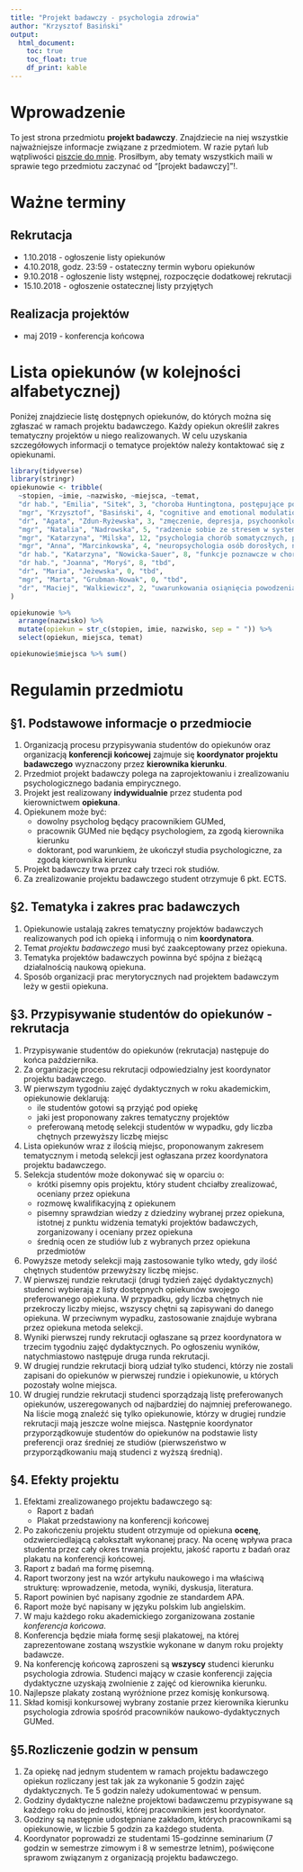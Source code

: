```yaml
---
title: "Projekt badawczy - psychologia zdrowia"
author: "Krzysztof Basiński"
output: 
  html_document:
    toc: true
    toc_float: true
    df_print: kable
---
```

# Wprowadzenie

To jest strona przedmiotu **projekt badawczy**. Znajdziecie na niej wszystkie najważniejsze informacje związane z przedmiotem. W razie pytań lub wątpliwości [piszcie do mnie](mailto:krzysztof.basinski@gumed.edu.pl). Prosiłbym, aby tematy wszystkich maili w sprawie tego przedmiotu zaczynać od "[projekt badawczy]"!.

# Ważne terminy

## Rekrutacja

- 1.10.2018 - ogłoszenie listy opiekunów
- 4.10.2018, godz. 23:59 - ostateczny termin wyboru opiekunów
- 9.10.2018 - ogłoszenie listy wstępnej, rozpoczęcie dodatkowej rekrutacji
- 15.10.2018 - ogłoszenie ostatecznej listy przyjętych

## Realizacja projektów

- maj 2019 - konferencja końcowa

# Lista opiekunów (w kolejności alfabetycznej)

Poniżej znajdziecie listę dostępnych opiekunów, do których można się zgłaszać w ramach projektu badawczego. Każdy opiekun określił zakres tematyczny projektów u niego realizowanych. W celu uzyskania szczegółowych informacji o tematyce projektów należy kontaktować się z opiekunami.

```r
library(tidyverse)
library(stringr)
opiekunowie <- tribble(
  ~stopien, ~imie, ~nazwisko, ~miejsca, ~temat,
  "dr hab.", "Emilia", "Sitek", 3, "choroba Huntingtona, postępujące porażenie ponadjądrowe, afazja pierwotna postępująca",
  "mgr", "Krzysztof", "Basiński", 4, "cognitive and emotional modulation of pain, cognitive science of audition",
  "dr", "Agata", "Zdun-Ryżewska", 3, "zmęczenie, depresja, psychoonkologia, jakość życia, przyjmę też osobę z własnym tematem jeśli tylko uznam, że wiem w tym obszarze coś na tyle, aby pomóc w zrealizowaniu tego projektu",
  "mgr", "Natalia", "Nadrowska", 5, "radzenie sobie ze stresem w systemie rodzinnym",
  "mgr", "Katarzyna", "Milska", 12, "psychologia chorób somatycznych, psychologia chorób i zaburzeń psychicznych, psychologia zdrowia, psychoterapia, psychologia niepełnosprawności, psychologia zaburzeń genetycznych [szczegółowa lista tutaj](pb_milska.pdf)",
  "mgr", "Anna", "Marcinkowska", 4, "neuropsychologia osób dorosłych, neuropsychologia medyczna, neuroobrazowanie funkcjonalne, psychologia w transplantologii, psychologia w przewlekłych chorobach nerek",
  "dr hab.", "Katarzyna", "Nowicka-Sauer", 8, "funkcje poznawcze w chorobach układowych tkanki łącznej, percepcja choroby i jej korelatów u pacjentów z chorobami przewlekłymi",
  "dr hab.", "Joanna", "Moryś", 8, "tbd",
  "dr", "Maria", "Jeżewska", 0, "tbd",
  "mgr", "Marta", "Grubman-Nowak", 0, "tbd",
  "dr", "Maciej", "Walkiewicz", 2, "uwarunkowania osiąnięcia powodzenia w wykonywaniu zawodu psychologa"
)

opiekunowie %>% 
  arrange(nazwisko) %>% 
  mutate(opiekun = str_c(stopien, imie, nazwisko, sep = " ")) %>% 
  select(opiekun, miejsca, temat)

opiekunowie$miejsca %>% sum()
```



# Regulamin przedmiotu

## §1. Podstawowe informacje o przedmiocie

1. Organizacją procesu przypisywania studentów do opiekunów oraz organizacją **konferencji końcowej** zajmuje się **koordynator projektu badawczego** wyznaczony przez **kierownika kierunku**.
1. Przedmiot projekt badawczy polega na zaprojektowaniu i zrealizowaniu psychologicznego badania empirycznego.
2. Projekt jest realizowany **indywidualnie** przez studenta pod kierownictwem **opiekuna**.
3. Opiekunem może być:
    - dowolny psycholog będący pracownikiem GUMed,
    - pracownik GUMed nie będący psychologiem, za zgodą kierownika kierunku
    - doktorant, pod warunkiem, że ukończył studia psychologiczne, za zgodą kierownika kierunku
3. Projekt badawczy trwa przez cały trzeci rok studiów.
3. Za zrealizowanie projektu badawczego student otrzymuje 6 pkt. ECTS.



## §2. Tematyka i zakres prac badawczych

1. Opiekunowie ustalają zakres tematyczny projektów badawczych realizowanych pod ich opieką i informują o nim **koordynatora**.
1. Temat *projektu badawczego* musi być zaakceptowany przez opiekuna.
2. Tematyka projektów badawczych powinna być spójna z bieżącą działalnością naukową opiekuna.
3. Sposób organizacji prac merytorycznych nad projektem badawczym leży w gestii opiekuna.


## §3. Przypisywanie studentów do opiekunów - rekrutacja

1. Przypisywanie studentów do opiekunów (rekrutacja) następuje do końca października.
1. Za organizację procesu rekrutacji odpowiedzialny jest koordynator projektu badawczego.
1. W pierwszym tygodniu zajęć dydaktycznych w roku akademickim, opiekunowie deklarują: 
    + ile studentów gotowi są przyjąć pod opiekę 
    + jaki jest proponowany zakres tematyczny projektów
    + preferowaną metodę selekcji studentów w wypadku, gdy liczba chętnych przewyższy liczbę miejsc
1. Lista opiekunów wraz z ilością miejsc, proponowanym zakresem tematycznym i metodą selekcji jest ogłaszana przez koordynatora projektu badawczego.
1. Selekcja studentów może dokonywać się w oparciu o:
    + krótki pisemny opis projektu, który student chciałby zrealizować, oceniany przez opiekuna
    + rozmowę kwalifikacyjną z opiekunem
    + pisemny sprawdzian wiedzy z dziedziny wybranej przez opiekuna, istotnej z punktu widzenia tematyki projektów badawczych, zorganizowany i oceniany przez opiekuna
    + średnią ocen ze studiów lub z wybranych przez opiekuna przedmiotów
1. Powyższe metody selekcji mają zastosowanie tylko wtedy, gdy ilość chętnych studentów przewyższy liczbę miejsc.
1. W pierwszej rundzie rekrutacji (drugi tydzień zajęć dydaktycznych) studenci wybierają z listy dostępnych opiekunów swojego preferowanego opiekuna. W przypadku, gdy liczba chętnych nie przekroczy liczby miejsc, wszyscy chętni są zapisywani do danego opiekuna. W przeciwnym wypadku, zastosowanie znajduje wybrana przez opiekuna metoda selekcji.
1. Wyniki pierwszej rundy rekrutacji ogłaszane są przez koordynatora w trzecim tygodniu zajęć dydaktycznych. Po ogłoszeniu wyników, natychmiastowo następuje druga runda rekrutacji.
1. W drugiej rundzie rekrutacji biorą udział tylko studenci, którzy nie zostali zapisani do opiekunów w pierwszej rundzie i opiekunowie, u których pozostały wolne miejsca.
1. W drugiej rundzie rekrutacji studenci sporządzają listę preferowanych opiekunów, uszeregowanych od najbardziej do najmniej preferowanego. Na liście mogą znaleźć się tylko opiekunowie, którzy w drugiej rundzie rekrutacji mają jeszcze wolne miejsca. Następnie koordynator przyporządkowuje studentów do opiekunów na podstawie listy preferencji oraz średniej ze studiów (pierwszeństwo w przyporządkowaniu mają studenci z wyższą średnią).


## §4. Efekty projektu

1. Efektami zrealizowanego projektu badawczego są:
    + Raport z badań
    + Plakat przedstawiony na konferencji końcowej
1. Po zakończeniu projektu student otrzymuje od opiekuna **ocenę**, odzwierciedlającą całokształt wykonanej pracy. Na ocenę wpływa praca studenta przez cały okres trwania projektu, jakość raportu z badań oraz plakatu na konferencji końcowej.
1. Raport z badań ma formę pisemną.
1. Raport tworzony jest na wzór artykułu naukowego i ma właściwą strukturę: wprowadzenie, metoda, wyniki, dyskusja, literatura.
1. Raport powinien być napisany zgodnie ze standardem APA.
1. Raport może być napisany w języku polskim lub angielskim.
1. W maju każdego roku akademickiego zorganizowana zostanie *konferencja końcowa*.
1. Konferencja będzie miała formę sesji plakatowej, na której zaprezentowane zostaną wszystkie wykonane w danym roku projekty badawcze.
1. Na konferencję końcową zaproszeni są **wszyscy** studenci kierunku psychologia zdrowia. Studenci mający w czasie konferencji zajęcia dydaktyczne uzyskają zwolnienie z zajęć od kierownika kierunku.
1. Najlepsze plakaty zostaną wyróżnione przez komisję konkursową.
1. Skład komisji konkursowej wybrany zostanie przez kierownika kierunku psychologia zdrowia spośród pracowników naukowo-dydaktycznych GUMed.



## §5.Rozliczenie godzin w pensum

1. Za opiekę nad jednym studentem w ramach projektu badawczego opiekun rozliczany jest tak jak za wykonanie 5 godzin zajęć dydaktycznych. Te 5 godzin należy udokumentować w pensum.
1. Godziny dydaktyczne należne projektowi badawczemu przypisywane są każdego roku do jednostki, której pracownikiem jest koordynator.
1. Godziny są następnie udostępniane zakładom, których pracownikami są opiekunowie, w liczbie 5 godzin za każdego studenta.
1. Koordynator poprowadzi ze studentami 15-godzinne seminarium (7 godzin w semestrze zimowym i 8 w semestrze letnim), poświęcone sprawom związanym z organizacją projektu badawczego.



